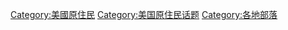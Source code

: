 {{Commonscat|Native American tribes in the United States}}

[[Category:美國原住民|Category:美國原住民]]
[[Category:美国原住民话题|Category:美国原住民话题]]
[[Category:各地部落|Category:各地部落]]
